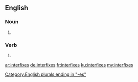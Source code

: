 ==English==

===Noun===
{{head|en|plural}}

# {{plural of|interfix|lang=en}}

===Verb===
{{head|en}}

# {{en-third-person singular of|interfix}}

[[Category:English plurals ending in "-es"]]

[[ar:interfixes]]
[[de:interfixes]]
[[fr:interfixes]]
[[ku:interfixes]]
[[my:interfixes]]